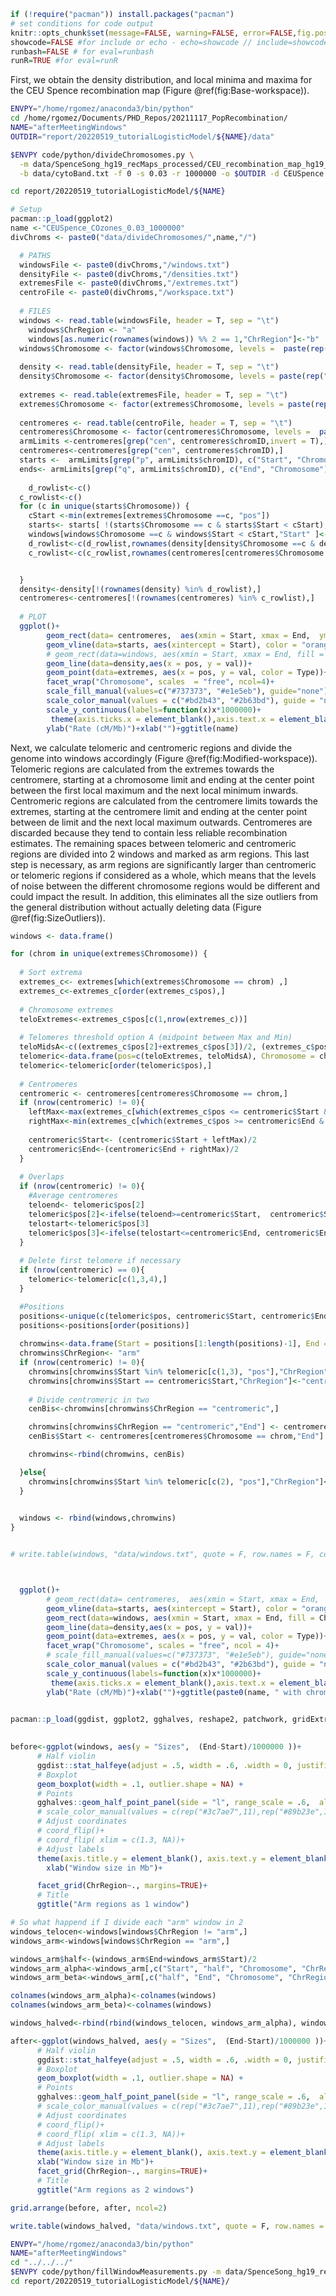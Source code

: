 <!-- 
---
title: "Detection of large scale inversion location patterns with ordinal logistic regression"
author: "Ruth Gómez Graciani"
output:
  bookdown::pdf_document2:
    toc: false
    latex_engine: xelatex
header-includes:
  \usepackage{float}
  \floatplacement{figure}{H}
---
-->

```r
if (!require("pacman")) install.packages("pacman")
# set conditions for code output
knitr::opts_chunk$set(message=FALSE, warning=FALSE, error=FALSE,fig.pos = "!H")
showcode=FALSE #for include or echo - echo=showcode // include=showcode
runbash=FALSE # for eval=runbash
runR=TRUE #for eval=runR
```


First, we obtain the density distribution, and local minima and maxima for the CEU Spence recombination map (Figure \@ref(fig:Base-workspace)).

<!-- Bash run to make standard windows -->

```bash
ENVPY="/home/rgomez/anaconda3/bin/python"
cd /home/rgomez/Documents/PHD_Repos/20211117_PopRecombination/
NAME="afterMeetingWindows"
OUTDIR="report/20220519_tutorialLogisticModel/${NAME}/data"

$ENVPY code/python/divideChromosomes.py \
  -m data/SpenceSong_hg19_recMaps_processed/CEU_recombination_map_hg19_allChr.bed \
  -b data/cytoBand.txt -f 0 -s 0.03 -r 1000000 -o $OUTDIR -d CEUSpence 

cd report/20220519_tutorialLogisticModel/${NAME}   
```

<!-- Windows visualization -->

```r
# Setup
pacman::p_load(ggplot2)
name <-"CEUSpence_COzones_0.03_1000000"
divChroms <- paste0("data/divideChromosomes/",name,"/")

  # PATHS
  windowsFile <- paste0(divChroms,"/windows.txt")
  densityFile <- paste0(divChroms,"/densities.txt")
  extremesFile <- paste0(divChroms,"/extremes.txt")
  centroFile <- paste0(divChroms,"/workspace.txt")
  
  # FILES
  windows <- read.table(windowsFile, header = T, sep = "\t")
    windows$ChrRegion <- "a"
    windows[as.numeric(rownames(windows)) %% 2 == 1,"ChrRegion"]<-"b"
  windows$Chromosome <- factor(windows$Chromosome, levels =  paste(rep("chr", 23), as.character(c(c(1:22),"X")), sep = ""))
    
  density <- read.table(densityFile, header = T, sep = "\t")
  density$Chromosome <- factor(density$Chromosome, levels = paste(rep("chr", 23), as.character(c(c(1:22),"X")), sep = ""))
  
  extremes <- read.table(extremesFile, header = T, sep = "\t")
  extremes$Chromosome <- factor(extremes$Chromosome, levels = paste(rep("chr", 23), as.character(c(c(1:22),"X")), sep = ""))
  
  centromeres <- read.table(centroFile, header = T, sep = "\t")
  centromeres$Chromosome <- factor(centromeres$Chromosome, levels =  paste(rep("chr", 23), as.character(c(c(1:22),"X")), sep = ""))
  armLimits <-centromeres[grep("cen", centromeres$chromID,invert = T),]
  centromeres<-centromeres[grep("cen", centromeres$chromID),]
  starts <-  armLimits[grep("p", armLimits$chromID), c("Start", "Chromosome")]
  ends<- armLimits[grep("q", armLimits$chromID), c("End", "Chromosome")]
  
    d_rowlist<-c()
  c_rowlist<-c()
  for (c in unique(starts$Chromosome)) {
    cStart <-min(extremes[extremes$Chromosome ==c, "pos"])
    starts<- starts[ !(starts$Chromosome == c & starts$Start < cStart), ] # chromosome start will be first minimum
    windows[windows$Chromosome ==c & windows$Start < cStart,"Start" ]<-cStart #window start may be affected
    d_rowlist<-c(d_rowlist,rownames(density[density$Chromosome ==c & density$pos < cStart,])) #some densities will disappear
    c_rowlist<-c(c_rowlist,rownames(centromeres[centromeres$Chromosome ==c & centromeres$Start < cStart,])) # if starts with centromere will disappear


  }
  density<-density[!(rownames(density) %in% d_rowlist),]
  centromeres<-centromeres[!(rownames(centromeres) %in% c_rowlist),]
  
  # PLOT
  ggplot()+
        geom_rect(data= centromeres,  aes(xmin = Start, xmax = End,  ymin = 0, ymax = Inf), fill = "blue4", alpha = 0.5)+
        geom_vline(data=starts, aes(xintercept = Start), color = "orange")+geom_vline(data=ends, aes(xintercept = End), color = "orange")+
        # geom_rect(data=windows, aes(xmin = Start, xmax = End, fill = ChrRegion, ymin = 0, ymax = Inf), alpha = 0.3)+
        geom_line(data=density,aes(x = pos, y = val))+
        geom_point(data=extremes, aes(x = pos, y = val, color = Type))+
        facet_wrap("Chromosome", scales  = "free", ncol=4)+
        scale_fill_manual(values=c("#737373", "#e1e5eb"), guide="none")+
        scale_color_manual(values = c("#bd2b43", "#2b63bd"), guide = "none")+
        scale_y_continuous(labels=function(x)x*1000000)+
         theme(axis.ticks.x = element_blank(),axis.text.x = element_blank(),axis.text.y = element_text(size = 5))+
        ylab("Rate (cM/Mb)")+xlab("")+ggtitle(name) 

```

\newpage

Next, we calculate telomeric and centromeric regions and divide the genome into windows accordingly (Figure \@ref(fig:Modified-workspace)). Telomeric regions are calculated from the extremes towards the centromere, starting at a chromosome limit and ending at the center point between the first local maximum and the next local minimum inwards. Centromeric regions are calculated from the centromere limits towards the extremes, starting at the centromere limit and ending at the center point between de limit and the next local maximum outwards. Centromeres are discarded because they tend to contain less reliable recombination estimates. The remaining spaces between telomeric and centromeric regions are divided into 2 windows and marked as arm regions. This last step is necessary, as arm regions are significantly larger than centromeric or telomeric regions if considered as a whole, which means that the levels of noise between the different chromosome regions would be different and could impact the result. In addition, this eliminates all the size outliers from the general distribution without actually deleting data (Figure \@ref(fig:SizeOutliers)).

```r
windows <- data.frame()

for (chrom in unique(extremes$Chromosome)) {
  
  # Sort extrema
  extremes_c<- extremes[which(extremes$Chromosome == chrom) ,]
  extremes_c<-extremes_c[order(extremes_c$pos),]
  
  # Chromosome extremes
  teloExtremes<-extremes_c$pos[c(1,nrow(extremes_c))]
  
  # Telomeres threshold option A (midpoint between Max and Min)
  teloMidsA<-c((extremes_c$pos[2]+extremes_c$pos[3])/2, (extremes_c$pos[nrow(extremes_c)-1]+extremes_c$pos[nrow(extremes_c)-2])/2)
  telomeric<-data.frame(pos=c(teloExtremes, teloMidsA), Chromosome = chrom)
  telomeric<-telomeric[order(telomeric$pos),]
  
  # Centromeres
  centromeric <- centromeres[centromeres$Chromosome == chrom,]
  if (nrow(centromeric) != 0){
    leftMax<-max(extremes_c[which(extremes_c$pos <= centromeric$Start & extremes_c$Type == "Maxima"), "pos"])
    rightMax<-min(extremes_c[which(extremes_c$pos >= centromeric$End & extremes_c$Type == "Maxima"), "pos"])
    
    centromeric$Start<- (centromeric$Start + leftMax)/2
    centromeric$End<-(centromeric$End + rightMax)/2
  }
  
  # Overlaps
  if (nrow(centromeric) != 0){
    #Average centromeres
    teloend<- telomeric$pos[2]
    telomeric$pos[2]<-ifelse(teloend>=centromeric$Start,  centromeric$Start , teloend)
    telostart<-telomeric$pos[3]
    telomeric$pos[3]<-ifelse(telostart<=centromeric$End, centromeric$End, telostart )
  }
  
  # Delete first telomere if necessary
  if (nrow(centromeric) == 0){
    telomeric<-telomeric[c(1,3,4),]
  }

  #Positions
  positions<-unique(c(telomeric$pos, centromeric$Start, centromeric$End))
  positions<-positions[order(positions)]
  
  chromwins<-data.frame(Start = positions[1:length(positions)-1], End = positions[2:length(positions)], Chromosome = chrom)
  chromwins$ChrRegion<- "arm"
  if (nrow(centromeric) != 0){
    chromwins[chromwins$Start %in% telomeric[c(1,3), "pos"],"ChrRegion"]<-"telomeric"
    chromwins[chromwins$Start == centromeric$Start,"ChrRegion"]<-"centromeric"
    
    # Divide centromeric in two
    cenBis<-chromwins[chromwins$ChrRegion == "centromeric",]

    chromwins[chromwins$ChrRegion == "centromeric","End"] <- centromeres[centromeres$Chromosome == chrom,"Start"]
    cenBis$Start <- centromeres[centromeres$Chromosome == chrom,"End"]

    chromwins<-rbind(chromwins, cenBis)

  }else{
    chromwins[chromwins$Start %in% telomeric[c(2), "pos"],"ChrRegion"]<-"telomeric"
  }
  

  windows <- rbind(windows,chromwins)
}


# write.table(windows, "data/windows.txt", quote = F, row.names = F, col.names = T, sep = "\t")



  ggplot()+
        # geom_rect(data= centromeres,  aes(xmin = Start, xmax = End,  ymin = 0, ymax = Inf), fill = "blue4", alpha = 0.5)+
        geom_vline(data=starts, aes(xintercept = Start), color = "orange")+geom_vline(data=ends, aes(xintercept = End), color = "orange")+
        geom_rect(data=windows, aes(xmin = Start, xmax = End, fill = ChrRegion, ymin = 0, ymax = Inf), alpha = 0.3)+
        geom_line(data=density,aes(x = pos, y = val))+
        geom_point(data=extremes, aes(x = pos, y = val, color = Type))+
        facet_wrap("Chromosome", scales = "free", ncol = 4)+
        # scale_fill_manual(values=c("#737373", "#e1e5eb"), guide="none")+
        scale_color_manual(values = c("#bd2b43", "#2b63bd"), guide = "none")+
        scale_y_continuous(labels=function(x)x*1000000)+
         theme(axis.ticks.x = element_blank(),axis.text.x = element_blank(),axis.text.y = element_text(size = 5), legend.position = "top")+
        ylab("Rate (cM/Mb)")+xlab("")+ggtitle(paste0(name, " with chromosome regions")) 
  

```



```r


pacman::p_load(ggdist, ggplot2, gghalves, reshape2, patchwork, gridExtra)
  

before<-ggplot(windows, aes(y = "Sizes",  (End-Start)/1000000 ))+
      # Half violin
      ggdist::stat_halfeye(adjust = .5, width = .6, .width = 0, justification = -.2, point_colour = NA) +
      # Boxplot 
      geom_boxplot(width = .1, outlier.shape = NA) +
      # Points
      gghalves::geom_half_point_panel(side = "l", range_scale = .6,  alpha = .5, aes(color = ChrRegion))+
      # scale_color_manual(values = c(rep("#3c7ae7",11),rep("#89b23e",11) ))+
      # Adjust coordinates
      # coord_flip()+
      # coord_flip( xlim = c(1.3, NA))+
      # Adjust labels
      theme(axis.title.y = element_blank(), axis.text.y = element_blank(), axis.ticks.y = element_blank(),  legend.position = "none")+
        xlab("Window size in Mb")+

      facet_grid(ChrRegion~., margins=TRUE)+
      # Title
      ggtitle("Arm regions as 1 window")

# So what happend if I divide each "arm" window in 2
windows_telocen<-windows[windows$ChrRegion != "arm",]
windows_arm<-windows[windows$ChrRegion == "arm",]

windows_arm$half<-(windows_arm$End+windows_arm$Start)/2
windows_arm_alpha<-windows_arm[,c("Start", "half", "Chromosome", "ChrRegion")]
windows_arm_beta<-windows_arm[,c("half", "End", "Chromosome", "ChrRegion")]

colnames(windows_arm_alpha)<-colnames(windows)
colnames(windows_arm_beta)<-colnames(windows)

windows_halved<-rbind(rbind(windows_telocen, windows_arm_alpha), windows_arm_beta)

after<-ggplot(windows_halved, aes(y = "Sizes",  (End-Start)/1000000 ))+
      # Half violin
      ggdist::stat_halfeye(adjust = .5, width = .6, .width = 0, justification = -.2, point_colour = NA) +
      # Boxplot 
      geom_boxplot(width = .1, outlier.shape = NA) +
      # Points
      gghalves::geom_half_point_panel(side = "l", range_scale = .6,  alpha = .5, aes(color = ChrRegion))+
      # scale_color_manual(values = c(rep("#3c7ae7",11),rep("#89b23e",11) ))+
      # Adjust coordinates
      # coord_flip()+
      # coord_flip( xlim = c(1.3, NA))+
      # Adjust labels
      theme(axis.title.y = element_blank(), axis.text.y = element_blank(), axis.ticks.y = element_blank(),  legend.position = "none")+
      xlab("Window size in Mb")+
      facet_grid(ChrRegion~., margins=TRUE)+
      # Title
      ggtitle("Arm regions as 2 windows")

grid.arrange(before, after, ncol=2)

write.table(windows_halved, "data/windows.txt", quote = F, row.names = F, col.names = T, sep = "\t")

```

<!-- Fill window information -->

```bash
ENVPY="/home/rgomez/anaconda3/bin/python"
NAME="afterMeetingWindows"
cd "../../../"
$ENVPY code/python/fillWindowMeasurements.py -m data/SpenceSong_hg19_recMaps_processed/CEU_recombination_map_hg19_allChr.bed  -w report/20220519_tutorialLogisticModel/${NAME}/data/windows.txt  -o report/20220519_tutorialLogisticModel/${NAME}/data/ -d "chromRegions"
cd report/20220519_tutorialLogisticModel/${NAME}/

```
